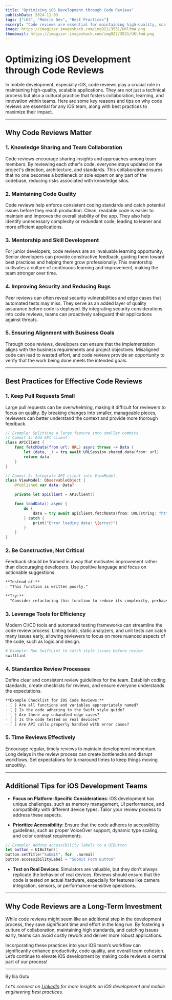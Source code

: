 ```yaml
---
title: "Optimizing iOS Development through Code Reviews"
publishDate: 2024-11-03
tags: ["iOS", "Mobile Dev", "Best Practices"]
excerpt: "Code reviews are essential for maintaining high-quality, scalable iOS applications. Learn why they matter and how to optimize them for your team."
image: https://imagizer.imageshack.com/img922/3531/UKlfmW.png
thumbnail: https://imagizer.imageshack.com/img922/3531/UKlfmW.png
---
```


# Optimizing iOS Development through Code Reviews

In mobile development, especially iOS, code reviews play a crucial role in maintaining high-quality, scalable applications. They are not just a technical process but also a cultural practice that fosters collaboration, learning, and innovation within teams. Here are some key reasons and tips on why code reviews are essential for any iOS team, along with best practices to maximize their impact.

---

## Why Code Reviews Matter

### 1. **Knowledge Sharing and Team Collaboration**
Code reviews encourage sharing insights and approaches among team members. By reviewing each other's code, everyone stays updated on the project's direction, architecture, and standards. This collaboration ensures that no one becomes a bottleneck or sole expert on any part of the codebase, reducing risks associated with knowledge silos.

### 2. **Maintaining Code Quality**
Code reviews help enforce consistent coding standards and catch potential issues before they reach production. Clean, readable code is easier to maintain and improves the overall stability of the app. They also help identify unnecessary complexity or redundant code, leading to leaner and more efficient applications.

### 3. **Mentorship and Skill Development**
For junior developers, code reviews are an invaluable learning opportunity. Senior developers can provide constructive feedback, guiding them toward best practices and helping them grow professionally. This mentorship cultivates a culture of continuous learning and improvement, making the team stronger over time.

### 4. **Improving Security and Reducing Bugs**
Peer reviews can often reveal security vulnerabilities and edge cases that automated tests may miss. They serve as an added layer of quality assurance before code is deployed. By integrating security considerations into code reviews, teams can proactively safeguard their applications against threats.

### 5. **Ensuring Alignment with Business Goals**
Through code reviews, developers can ensure that the implementation aligns with the business requirements and project objectives. Misaligned code can lead to wasted effort, and code reviews provide an opportunity to verify that the work being done meets the intended goals.

---

## Best Practices for Effective Code Reviews

### **1. Keep Pull Requests Small**
Large pull requests can be overwhelming, making it difficult for reviewers to focus on quality. By breaking changes into smaller, manageable pieces, reviewers can better understand the context and provide more thorough feedback.

```swift
// Example: Splitting a large feature into smaller commits
// Commit 1: Add API client
class APIClient {
    func fetchData(from url: URL) async throws -> Data {
        let (data, _) = try await URLSession.shared.data(from: url)
        return data
    }
}

// Commit 2: Integrate API client into ViewModel
class ViewModel: ObservableObject {
    @Published var data: Data?

    private let apiClient = APIClient()

    func loadData() async {
        do {
            data = try await apiClient.fetchData(from: URL(string: "https://example.com")!)
        } catch {
            print("Error loading data: \(error)")
        }
    }
}
```

### **2. Be Constructive, Not Critical**
Feedback should be framed in a way that motivates improvement rather than discouraging developers. Use positive language and focus on actionable suggestions.

```markdown
**Instead of:**
- "This function is written poorly."

**Try:**
- "Consider refactoring this function to reduce its complexity, perhaps by splitting it into smaller helper methods."
```

### **3. Leverage Tools for Efficiency**
Modern CI/CD tools and automated testing frameworks can streamline the code review process. Linting tools, static analyzers, and unit tests can catch many issues early, allowing reviewers to focus on more nuanced aspects of the code, such as logic and design.

```bash
# Example: Run SwiftLint to catch style issues before review
swiftlint
```

### **4. Standardize Review Processes**
Define clear and consistent review guidelines for the team. Establish coding standards, create checklists for reviews, and ensure everyone understands the expectations. 

```markdown
**Example Checklist for iOS Code Reviews:**
- [ ] Are all functions and variables appropriately named?
- [ ] Is the code adhering to the Swift style guide?
- [ ] Are there any unhandled edge cases?
- [ ] Is the code tested on real devices?
- [ ] Are API calls properly handled with error cases?
```

### **5. Time Reviews Effectively**
Encourage regular, timely reviews to maintain development momentum. Long delays in the review process can create bottlenecks and disrupt workflows. Set expectations for turnaround times to keep things moving smoothly.

---

## Additional Tips for iOS Development Teams

- **Focus on Platform-Specific Considerations**: iOS development has unique challenges, such as memory management, UI performance, and compatibility with different device types. Tailor your review process to address these aspects.

- **Prioritize Accessibility**: Ensure that the code adheres to accessibility guidelines, such as proper VoiceOver support, dynamic type scaling, and color contrast requirements.

```swift
// Example: Adding accessibility labels to a UIButton
let button = UIButton()
button.setTitle("Submit", for: .normal)
button.accessibilityLabel = "Submit Form Button"
```

- **Test on Real Devices**: Simulators are valuable, but they don’t always replicate the behavior of real devices. Reviews should ensure that the code is tested on actual hardware, especially for features like camera integration, sensors, or performance-sensitive operations.

---

## Why Code Reviews are a Long-Term Investment

While code reviews might seem like an additional step in the development process, they save significant time and effort in the long run. By fostering a culture of collaboration, maintaining high standards, and catching issues early, teams can avoid costly rework and deliver more robust applications.

Incorporating these practices into your iOS team’s workflow can significantly enhance productivity, code quality, and overall team cohesion. Let’s continue to elevate iOS development by making code reviews a central part of our process!

---

By Ilia Gutu

*Let’s connect on [LinkedIn](https://www.linkedin.com/in/iliagutu/) for more insights on iOS development and mobile engineering best practices.*

